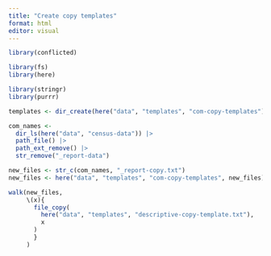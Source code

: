 ```yaml
---
title: "Create copy templates"
format: html
editor: visual
---
```


```r
library(conflicted)

library(fs)
library(here)

library(stringr)
library(purrr)
```

```r
templates <- dir_create(here("data", "templates", "com-copy-templates"))

com_names <- 
  dir_ls(here("data", "census-data")) |> 
  path_file() |> 
  path_ext_remove() |> 
  str_remove("_report-data")

new_files <- str_c(com_names, "_report-copy.txt")
new_files <- here("data", "templates", "com-copy-templates", new_files)

walk(new_files,
     \(x){
       file_copy(
         here("data", "templates", "descriptive-copy-template.txt"),
         x
       )
       }
     )

```
